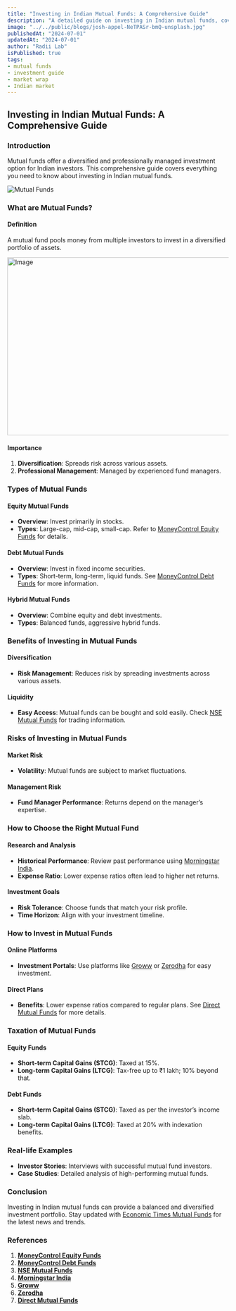 ```yaml
---
title: "Investing in Indian Mutual Funds: A Comprehensive Guide"
description: "A detailed guide on investing in Indian mutual funds, covering types, benefits, risks, and strategies."
image: "../../public/blogs/josh-appel-NeTPASr-bmQ-unsplash.jpg"
publishedAt: "2024-07-01"
updatedAt: "2024-07-01"
author: "Radii Lab"
isPublished: true
tags:
- mutual funds
- investment guide
- market wrap
- Indian market
---
```


## Investing in Indian Mutual Funds: A Comprehensive Guide

### Introduction

Mutual funds offer a diversified and professionally managed investment option for Indian investors. This comprehensive guide covers everything you need to know about investing in Indian mutual funds.

![Mutual Funds](../../public/blogs/carlos-muza-hpjSkU2UYSU-unsplash.jpg)

### What are Mutual Funds?

#### Definition

A mutual fund pools money from multiple investors to invest in a diversified portfolio of assets.

<Image
  src="/blogs/c-d-x-PDX_a_82obo-unsplash.jpg"
  width="718"
  height="404"
  alt="Image"
  sizes="100vw"
/>

#### Importance

1. **Diversification**: Spreads risk across various assets.
2. **Professional Management**: Managed by experienced fund managers.

### Types of Mutual Funds

#### Equity Mutual Funds

- **Overview**: Invest primarily in stocks.
- **Types**: Large-cap, mid-cap, small-cap. Refer to [MoneyControl Equity Funds](https://www.moneycontrol.com/mutual-funds/equity) for details.

#### Debt Mutual Funds

- **Overview**: Invest in fixed income securities.
- **Types**: Short-term, long-term, liquid funds. See [MoneyControl Debt Funds](https://www.moneycontrol.com/mutual-funds/debt) for more information.

#### Hybrid Mutual Funds

- **Overview**: Combine equity and debt investments.
- **Types**: Balanced funds, aggressive hybrid funds.

### Benefits of Investing in Mutual Funds

#### Diversification

- **Risk Management**: Reduces risk by spreading investments across various assets.

#### Liquidity

- **Easy Access**: Mutual funds can be bought and sold easily. Check [NSE Mutual Funds](https://www.nseindia.com/products-services/mutual-funds) for trading information.

### Risks of Investing in Mutual Funds

#### Market Risk

- **Volatility**: Mutual funds are subject to market fluctuations.

#### Management Risk

- **Fund Manager Performance**: Returns depend on the manager’s expertise.

### How to Choose the Right Mutual Fund

#### Research and Analysis

- **Historical Performance**: Review past performance using [Morningstar India](https://www.morningstar.in).
- **Expense Ratio**: Lower expense ratios often lead to higher net returns.

#### Investment Goals

- **Risk Tolerance**: Choose funds that match your risk profile.
- **Time Horizon**: Align with your investment timeline.

### How to Invest in Mutual Funds

#### Online Platforms

- **Investment Portals**: Use platforms like [Groww](https://groww.in) or [Zerodha](https://zerodha.com) for easy investment.

#### Direct Plans

- **Benefits**: Lower expense ratios compared to regular plans. See [Direct Mutual Funds](https://www.mutualfundssahihai.com/en/why-direct) for more details.

### Taxation of Mutual Funds

#### Equity Funds

- **Short-term Capital Gains (STCG)**: Taxed at 15%.
- **Long-term Capital Gains (LTCG)**: Tax-free up to ₹1 lakh; 10% beyond that.

#### Debt Funds

- **Short-term Capital Gains (STCG)**: Taxed as per the investor’s income slab.
- **Long-term Capital Gains (LTCG)**: Taxed at 20% with indexation benefits.

### Real-life Examples

- **Investor Stories**: Interviews with successful mutual fund investors.
- **Case Studies**: Detailed analysis of high-performing mutual funds.

### Conclusion

Investing in Indian mutual funds can provide a balanced and diversified investment portfolio. Stay updated with [Economic Times Mutual Funds](https://economictimes.indiatimes.com/mutual-funds) for the latest news and trends.

### References

1. **[MoneyControl Equity Funds](https://www.moneycontrol.com/mutual-funds/equity)**
2. **[MoneyControl Debt Funds](https://www.moneycontrol.com/mutual-funds/debt)**
3. **[NSE Mutual Funds](https://www.nseindia.com/products-services/mutual-funds)**
4. **[Morningstar India](https://www.morningstar.in)**
5. **[Groww](https://groww.in)**
6. **[Zerodha](https://zerodha.com)**
7. **[Direct Mutual Funds](https://www.mutualfundssahihai.com/en/why-direct)**
